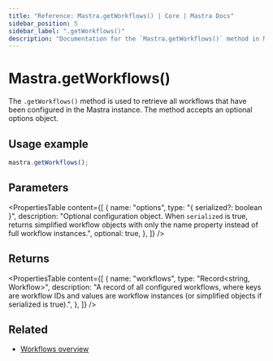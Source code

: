 ```yaml
---
title: "Reference: Mastra.getWorkflows() | Core | Mastra Docs"
sidebar_position: 5
sidebar_label: ".getWorkflows()"
description: "Documentation for the `Mastra.getWorkflows()` method in Mastra, which retrieves all configured workflows."
---
```


# Mastra.getWorkflows()

The `.getWorkflows()` method is used to retrieve all workflows that have been configured in the Mastra instance. The method accepts an optional options object.

## Usage example

```typescript copy
mastra.getWorkflows();
```

## Parameters

<PropertiesTable
  content={[
    {
      name: "options",
      type: "{ serialized?: boolean }",
      description: "Optional configuration object. When `serialized` is true, returns simplified workflow objects with only the name property instead of full workflow instances.",
      optional: true,
    },
  ]}
/>

## Returns

<PropertiesTable
  content={[
    {
      name: "workflows",
      type: "Record<string, Workflow>",
      description: "A record of all configured workflows, where keys are workflow IDs and values are workflow instances (or simplified objects if serialized is true).",
    },
  ]}
/>

## Related

- [Workflows overview](/docs/workflows/overview)

